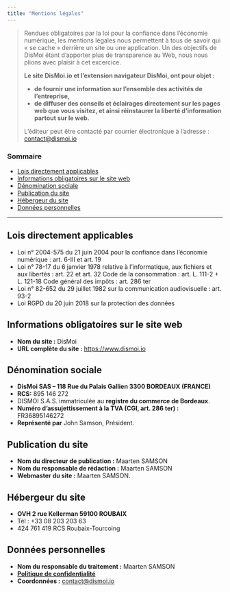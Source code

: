 ```yaml
---
title: "Mentions légales"
---
```


> Rendues obligatoires par la loi pour la confiance dans l’économie numérique, les mentions légales nous permettent à tous de savoir qui « se cache » derrière un site ou une application. Un des objectifs de DisMoi étant d’apporter plus de transparence au Web, nous nous plions avec plaisir à cet excercice.
>
> **Le site DisMoi.io et l’extension navigateur DisMoi, ont pour objet :**
> * **de fournir une information sur l’ensemble des activités de l’entreprise,**
> * **de diffuser des conseils et éclairages directement sur les pages web que vous visitez, et ainsi réinstaurer la liberté d’information partout sur le web.**
>
> L’éditeur peut être contacté par courrier électronique à l’adresse : [contact@dismoi.io](mailto:contact@dismoi.io)

### Sommaire

* [Lois directement applicables](#lois-directement-applicables)
* [Informations obligatoires sur le site web](#informations-obligatoires-sur-le-site-web)
* [Dénomination sociale](#dénomination-sociale)
* [Publication du site](#publication-du-site)
* [Hébergeur du site](#hébergeur-du-site)
* [Données personnelles](#données-personnelles)

* * *

## Lois directement applicables

* Loi n° 2004-575 du 21 juin 2004 pour la confiance dans l’économie numérique : art. 6-III et art. 19
* Loi n° 78-17 du 6 janvier 1978 relative à l’informatique, aux fichiers et aux libertés : art. 22 et art. 32 Code de la consommation : art. L. 111-2 + L. 121-18 Code général des impôts : art. 286 ter
* Loi n° 82-652 du 29 juillet 1982 sur la communication audiovisuelle : art. 93-2
* Loi RGPD du 20 juin 2018 sur la protection des données

## Informations obligatoires sur le site web

* **Nom du site :** DisMoi
* **URL complète du site :** https://www.dismoi.io

## Dénomination sociale

* **DisMoi SAS – 118 Rue du Palais Gallien 3300 BORDEAUX (FRANCE)**
* **RCS:** 895 146 272
* DISMOI S.A.S. immatriculée au **registre du commerce de Bordeaux**.
* **Numéro d’assujettissement à la TVA (CGI, art. 286 ter) :** FR36895146272
* **Représenté par** John Samson, Président.

## Publication du site

* **Nom du directeur de publication :** Maarten SAMSON
* **Nom du responsable de rédaction :** Maarten SAMSON
* **Webmaster du site :** Maarten SAMSON.

## Hébergeur du site

* **OVH 2 rue Kellerman 59100 ROUBAIX**
* Tél : +33 08 203 203 63
* 424 761 419 RCS Roubaix-Tourcoing

## Données personnelles

* **Nom du responsable du traitement :** Maarten SAMSON
* **[Politique de confidentialité](/LIEN-VERS-POLITIQUE-DE-CONFIDENTIALITE-FR)**
* **Coordonnées :** [contact@dismoi.io](mailto:contact@dismoi.io)
